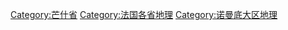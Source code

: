[[Category:芒什省|Category:芒什省]]
[[Category:法国各省地理|Category:法国各省地理]]
[[Category:诺曼底大区地理|Category:诺曼底大区地理]]
